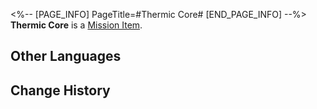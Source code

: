 <%-- [PAGE_INFO]
PageTitle=#Thermic Core#
[END_PAGE_INFO] --%>
{{Item Infobox
|id          = 149959
|image       = Item Thermic Core.png
|type        = Mission Item
|invCategory = Missions
|rarity      = 1
|effect      = 
|description = Modified by Serval, the Silvermane Guards' Snowshine Lamps can now automatically transfer kindlings.
}}
'''Thermic Core''' is a [[Mission Item]].

==Other Languages==
{{Other Languages
|en   = Thermic Core
|zhs  = 热能核心
|zht  = 熱能核心
|ja   = エネルギーコア
|ko   = 열에너지 코어
|es   = Núcleo térmico
|fr   = Noyau thermique
|ru   = Термоядро
|th   = แกนพลังงานความร้อน
|vi   = Lõi Nhiệt Năng
|de   = Thermischer Kern
|id   = Inti Termal
|pt   = Núcleo Térmico
}}

==Change History==
{{Change History|2.0}}